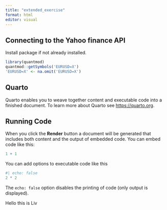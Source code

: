 ```yaml
---
title: "extended_exercise"
format: html
editor: visual
---
```


## Connecting to the Yahoo finance API

Install package if not already installed.

```r
library(quantmod)
quantmod::getSymbols('EURUSD=X')
'EURUSD=X' <- na.omit('EURUSD=X')
```

## Quarto

Quarto enables you to weave together content and executable code into a finished document. To learn more about Quarto see <https://quarto.org>.

## Running Code

When you click the **Render** button a document will be generated that includes both content and the output of embedded code. You can embed code like this:

```r
1 + 1
```

You can add options to executable code like this

```r
#| echo: false
2 * 2
```

The `echo: false` option disables the printing of code (only output is displayed).

Hello this is Liv
